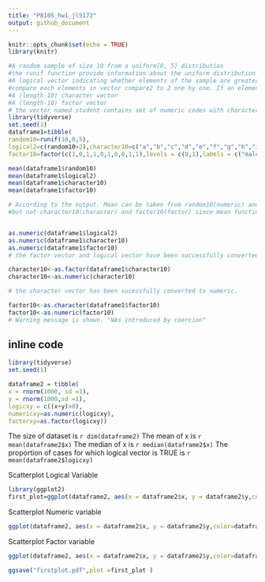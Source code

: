 ```yaml
---
title: "P8105_hw1_jl5172"
output: github_document
---
```


```r
knitr::opts_chunk$set(echo = TRUE)
library(knitr)

```


```r
#A random sample of size 10 from a uniform[0, 5] distribution
#the runif function provide information about the uniform distribution on the interval from min to max. In this case #sample size is 10,min=0 max=5 
#A logical vector indicating whether elements of the sample are greater than 2
#compare each elements in vector compare2 to 2 one by one. If an element is greater than 2 R will return TRUE otherwise it will return FALSE
#A (length-10) character vector 
#A (length-10) factor vector
# the vector named student contains set of numeric codes with character-valued levels
library(tidyverse)
set.seed(1)
dataframe1=tibble(
random10=runif(10,0,5),  
logical2=c(random10>2),character10=c("a","b","c","d","e","f","g","h","i","j"),
factor10=factor(c(1,0,1,1,0,1,0,0,1,1),levels = c(0,1),labels = c("male","female")))

mean(dataframe1$random10)
mean(dataframe1$logical2)
mean(dataframe1$character10)
mean(dataframe1$factor10)

# According to the output. Mean can be taken from random10(numeric) and logical2(numeric) 
#but not character10(character) and factor10(factor) since mean function is designed for numeric/logical vectors


```

```r

```

```r
as.numeric(dataframe1$logical2)
as.numeric(dataframe1$character10)  
as.numeric(dataframe1$factor10)
# the factor vector and logical vector have been successfully converted to numeric. However, character vector was not able to be converted
```

```r
character10<-as.factor(dataframe1$character10)
character10<-as.numeric(character10)

# the character vector has been sucessfully converted to numeric.

```

```r
factor10<-as.character(dataframe1$factor10)
factor10<-as.numeric(factor10)
# Warning message is shown. "NAs introduced by coercion"
```

## inline code
```r
library(tidyverse)
set.seed(1)

dataframe2 = tibble(
x = rnorm(1000, sd =1),
y = rnorm(1000,sd =1),
logicxy = c((x+y)>0),
numericxy=as.numeric(logicxy),
factorxy=as.factor(logicxy))
```
The size of dataset is `r dim(dataframe2)`
The mean of x is `r mean(dataframe2$x)`
The median of x is `r median(dataframe2$x)`
The proportion of cases for which logical vector is TRUE is `r mean(dataframe2$logicxy)`

Scatterplot Logical Variable
```r
library(ggplot2)
first_plot=ggplot(dataframe2, aes(x = dataframe2$x, y = dataframe2$y,color=dataframe2$logicxy)) + geom_point()


```

Scatterplot Numeric variable
```r
ggplot(dataframe2, aes(x = dataframe2$x, y = dataframe2$y,color=dataframe2$numericxy)) + geom_point()

```

Scatterplot Factor variable
```r
ggplot(dataframe2, aes(x = dataframe2$x, y = dataframe2$y,color=dataframe2$factorxy)) + geom_point()
```


```r
ggsave("firstplot.pdf",plot =first_plot )
```

